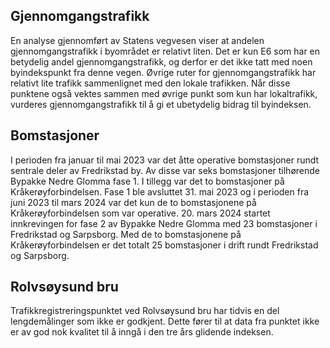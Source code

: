 ## Gjennomgangstrafikk {#sec-through_traffic}
En analyse gjennomført av Statens vegvesen viser at andelen gjennomgangstrafikk i byområdet er relativt liten. Det er kun E6 som har en betydelig andel gjennomgangstrafikk, og derfor er det ikke tatt med noen byindekspunkt fra denne vegen. Øvrige ruter for gjennomgangstrafikk har relativt lite trafikk sammenlignet med den lokale trafikken. Når disse punktene også vektes sammen med øvrige punkt som kun har lokaltrafikk, vurderes gjennomgangstrafikk til å gi et ubetydelig bidrag til byindeksen.


## Bomstasjoner
I perioden fra januar til mai 2023 var det åtte operative bomstasjoner rundt sentrale deler av Fredrikstad by. Av disse var seks bomstasjoner tilhørende Bypakke Nedre Glomma fase 1. I tillegg var det to bomstasjoner på Kråkerøyforbindelsen. Fase 1 ble avsluttet 31. mai 2023 og i perioden fra juni 2023 til mars 2024 var det kun de to bomstasjonene på Kråkerøyforbindelsen som var operative. 20. mars 2024 startet innkrevingen for fase 2 av Bypakke Nedre Glomma med 23 bomstasjoner i Fredrikstad og Sarpsborg. Med de to bomstasjonene på Kråkerøyforbindelsen er det totalt 25 bomstasjoner i drift rundt Fredrikstad og Sarpsborg.


## Rolvsøysund bru
Trafikkregistreringspunktet ved Rolvsøysund bru har tidvis en del lengdemålinger som ikke er godkjent. Dette fører til at data fra punktet ikke er av god nok kvalitet til å inngå i den tre års glidende indeksen.
